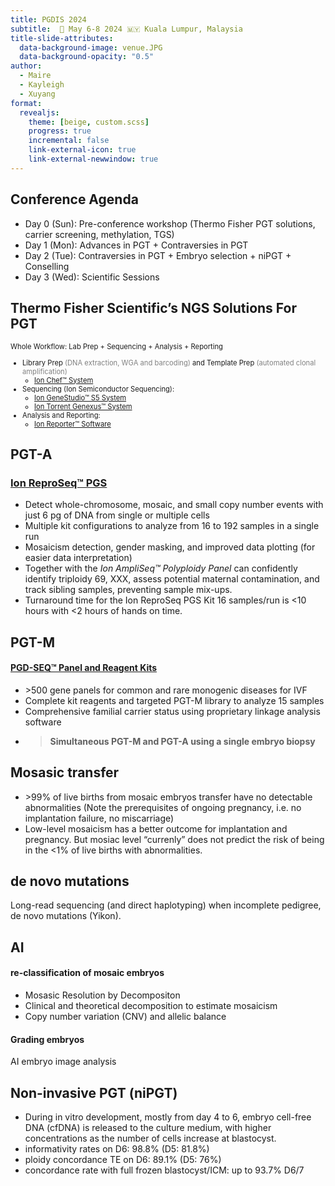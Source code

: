 ```yaml
---
title: PGDIS 2024
subtitle:  📅 May 6-8 2024 🇲🇾 Kuala Lumpur, Malaysia 
title-slide-attributes: 
  data-background-image: venue.JPG
  data-background-opacity: "0.5"
author: 
  - Maire
  - Kayleigh
  - Xuyang
format: 
  revealjs:
    theme: [beige, custom.scss]
    progress: true
    incremental: false
    link-external-icon: true
    link-external-newwindow: true
---
```


## Conference Agenda {background-video="slidebg.m4v" background-video-loop="true" background-video-muted="true" background-video-size="cover" background-opacity="0.5"}


::: {.incremental .highlight-last}
- Day 0 (Sun): Pre-conference workshop (Thermo Fisher PGT solutions, carrier screening, methylation, TGS)
- Day 1 (Mon): Advances in PGT + Contraversies in PGT
- Day 2 (Tue): Contraversies in PGT + Embryo selection + niPGT + Conselling
- Day 3 (Wed): Scientific Sessions
:::


## Thermo Fisher Scientific's NGS Solutions For PGT

::: {style="font-size: 0.8em;"}
Whole Workflow: Lab Prep + Sequencing + Analysis + Reporting

- Library Prep [(DNA extraction, WGA and barcoding)]{style="color: gray"} and Template Prep [(automated clonal amplification)]{style="color: gray"}
  - [Ion Chef™ System](https://www.thermofisher.com/order/catalog/product/4484177){.external}
- Sequencing (Ion Semiconductor Sequencing): 
  - [Ion GeneStudio™ S5 System](https://www.thermofisher.com/no/en/home/life-science/sequencing/next-generation-sequencing/ion-torrent-next-generation-sequencing-workflow/ion-torrent-next-generation-sequencing-run-sequence/ion-s5-ngs-targeted-sequencing.html){.external}
  - [Ion Torrent Genexus™ System](https://www.thermofisher.com/no/en/home/life-science/sequencing/next-generation-sequencing/ion-torrent-next-generation-sequencing-workflow/ion-torrent-next-generation-sequencing-run-sequence/ion-torrent-genexus-system.html){.external}
- Analysis and Reporting: 
  - [Ion Reporter™ Software](https://ionreporter.thermofisher.com/ir/){.external}
:::

## PGT-A {.smaller}
### [Ion ReproSeq™ PGS](https://www.thermofisher.com/no/en/home/life-science/sequencing/next-generation-sequencing/ion-torrent-next-generation-sequencing-applications/reproductive-health-research/preimplantation-genetic-testing/preimplantation-genetic-screening.html)
- Detect whole-chromosome, mosaic, and small copy number events with just 6 pg of DNA from single or multiple cells
- Multiple kit configurations to analyze from 16 to 192 samples in a single run
- Mosaicism detection, gender masking, and improved data plotting (for easier data interpretation)
- Together with the _Ion AmpliSeq™ Polyploidy Panel_ can confidently identify triploidy 69, XXX, assess potential maternal contamination, and track sibling samples, preventing sample mix-ups.
- Turnaround time for the Ion ReproSeq PGS Kit 16 samples/run is <10 hours with <2 hours of hands on time.

## PGT-M
#### [PGD-SEQ™ Panel and Reagent Kits](https://www.thermofisher.com/no/en/home/life-science/sequencing/next-generation-sequencing/ion-torrent-next-generation-sequencing-applications/reproductive-health-research/preimplantation-genetic-testing/targeted-ngs-monogenic.html)
- \>500 gene panels for common and rare monogenic diseases for IVF 
- Complete kit reagents and targeted PGT-M library to analyze 15 samples
- Comprehensive familial carrier status using proprietary linkage analysis software
- >**Simultaneous PGT-M and PGT-A using a single embryo biopsy**


## Mosasic transfer

- \>99% of live births from mosaic embryos transfer have no detectable abnormalities (Note the prerequisites of ongoing
pregnancy, i.e. no implantation failure, no miscarriage)
- Low-level mosaicism has a better outcome for implantation and pregnancy. But mosiac level "currenly" does not predict
the risk of being in the <1% of live births with abnormalities.


## de novo mutations 
Long-read sequencing (and direct haplotyping) when incomplete pedigree, de novo mutations (Yikon).

## AI
#### re-classification of mosaic embryos
- Mosasic Resolution by Decompositon 
- Clinical and theoretical decomposition to estimate mosaicism
- Copy number variation (CNV) and allelic balance

#### Grading embryos
AI embryo image analysis

## Non-invasive PGT (niPGT)
- During in vitro development, mostly from day 4 to 6, embryo cell-free DNA (cfDNA) is released to the culture medium, with higher concentrations as the number of cells increase at blastocyst.
- informativity rates on D6: 98.8% (D5: 81.8%)
- ploidy concordance TE on D6: 89.1% (D5: 76%)
- concordance rate with full frozen blastocyst/ICM: up to 93.7% D6/7
